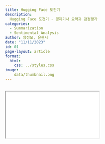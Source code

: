 ```yaml
---
title: Hugging Face 도전기
description:
  Hugging Face 도전기 - 경제기사 요약과 감정평가
categories:
  - Summarization
  - Sentimental Analysis
author: 양성모, 윤현서
date: "11/11/2023"
id: 01
page-layout: article
format:
  html:
    css: ../styles.css
image:
    data/thumbnail.png
---
```


##
<iframe class="slide-deck" src="data/허깅페이스 도전기_20231105.pdf" title="Day 1A Slides">
</iframe>